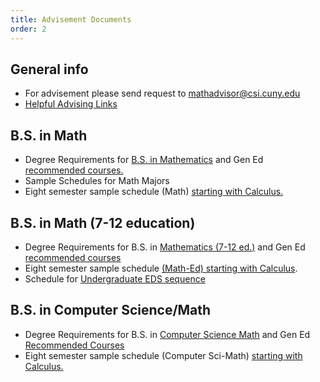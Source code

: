 ```yaml
---
title: Advisement Documents
order: 2
---
```


## General info

- For advisement please send request to [mathadvisor@csi.cuny.edu](mailto:mathadvisor@csi.cuny.edu)
- [Helpful Advising Links](./00-Advising links.pdf)

## B.S. in Math

-   Degree Requirements for
    [B.S. in Mathematics](./Degree_Req_BS_in_Math_Fall2024.pdf)
    and Gen Ed [recommended courses.](./Math_GenEd.pdf)
-   Sample Schedules for Math Majors
-   Eight semester sample schedule (Math)
    [starting with Calculus.](./MathematicsBS_DegreeMap.pdf)

## B.S. in Math (7-12 education)

-   Degree Requirements for B.S. in
    [Mathematics (7-12 ed.)](./Degree_Req_BS_in_MathEd_Fall2024.pdf)
    and Gen Ed [recommended courses](./MathEd_GenEd.pdf)
-   Eight semester sample schedule
    [(Math-Ed) starting with Calculus](./Mathematics7-12BS_DegreeMap.pdf).
-   Schedule for [Undergraduate EDS sequence](./UG_Sec_Program_MthED_NOT_TEACHER_ACADEMY_EDS_sequence.pdf)

## B.S. in Computer Science/Math

-   Degree Requirements for B.S. in
    [Computer Science Math](./degree_Req_BS_in_CS_Math_Fall2024.pdf)
    and Gen Ed [Recommended Courses](./MthCSC_GenEd_Veronica.pdf)
-   Eight semester sample schedule (Computer Sci-Math)
    [starting with Calculus.](./ComputerScienceMathematicsBS_DegreeMap.pdf)
